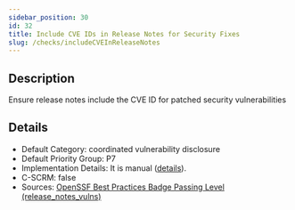 ```yaml
---
sidebar_position: 30
id: 32
title: Include CVE IDs in Release Notes for Security Fixes
slug: /checks/includeCVEInReleaseNotes
---
```


<!-- BANNER:START -->

<!-- BANNER:END -->

<!-- DESCRIPTION:START -->
## Description
Ensure release notes include the CVE ID for patched security vulnerabilities
<!-- DESCRIPTION:END -->

<!-- DETAILS:START -->
## Details
- Default Category: coordinated vulnerability disclosure
- Default Priority Group: P7
- Implementation Details: It is manual ([details](https://github.com/OpenPathfinder/visionBoard/issues/92)).
- C-SCRM: false
- Sources: [OpenSSF Best Practices Badge Passing Level (release_notes_vulns)](https://www.bestpractices.dev/en/criteria?details=true&rationale=true#0.release_notes_vulns)

<!-- DETAILS:END -->
